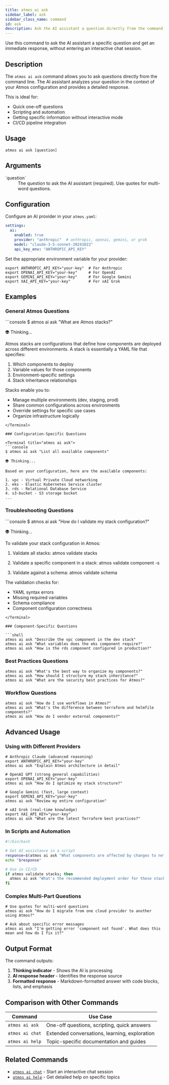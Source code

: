 ```yaml
---
title: atmos ai ask
sidebar_label: ask
sidebar_class_name: command
id: ask
description: Ask the AI assistant a question directly from the command line
---
```


<Intro>
Use this command to ask the AI assistant a specific question and get an immediate response, without entering an interactive chat session.
</Intro>

<Screengrab title="atmos ai ask --help" slug="atmos-ai-ask--help" />

## Description

The `atmos ai ask` command allows you to ask questions directly from the command line. The AI assistant analyzes your question in the context of your Atmos configuration and provides a detailed response.

This is ideal for:
- Quick one-off questions
- Scripting and automation
- Getting specific information without interactive mode
- CI/CD pipeline integration

## Usage

```shell
atmos ai ask [question]
```

## Arguments

<dl>
  <dt>`question`</dt>
  <dd>The question to ask the AI assistant (required). Use quotes for multi-word questions.</dd>
</dl>

## Configuration

Configure an AI provider in your `atmos.yaml`:

```yaml
settings:
  ai:
    enabled: true
    provider: "anthropic"  # anthropic, openai, gemini, or grok
    model: "claude-3-5-sonnet-20241022"
    api_key_env: "ANTHROPIC_API_KEY"
```

Set the appropriate environment variable for your provider:

```shell
export ANTHROPIC_API_KEY="your-key"  # For Anthropic
export OPENAI_API_KEY="your-key"     # For OpenAI
export GEMINI_API_KEY="your-key"     # For Google Gemini
export XAI_API_KEY="your-key"        # For xAI Grok
```

## Examples

### General Atmos Questions

<Terminal title="atmos ai ask">
```console
$ atmos ai ask "What are Atmos stacks?"

👽 Thinking...

Atmos stacks are configurations that define how components are deployed
across different environments. A stack is essentially a YAML file that
specifies:

1. Which components to deploy
2. Variable values for those components
3. Environment-specific settings
4. Stack inheritance relationships

Stacks enable you to:
- Manage multiple environments (dev, staging, prod)
- Share common configurations across environments
- Override settings for specific use cases
- Organize infrastructure logically
```
</Terminal>

### Configuration-Specific Questions

<Terminal title="atmos ai ask">
```console
$ atmos ai ask "List all available components"

👽 Thinking...

Based on your configuration, here are the available components:

1. vpc - Virtual Private Cloud networking
2. eks - Elastic Kubernetes Service cluster
3. rds - Relational Database Service
4. s3-bucket - S3 storage bucket
...
```
</Terminal>

### Troubleshooting Questions

<Terminal title="atmos ai ask">
```console
$ atmos ai ask "How do I validate my stack configuration?"

👽 Thinking...

To validate your stack configuration in Atmos:

1. Validate all stacks:
   atmos validate stacks

2. Validate a specific component in a stack:
   atmos validate component <component> -s <stack>

3. Validate against a schema:
   atmos validate schema

The validation checks for:
- YAML syntax errors
- Missing required variables
- Schema compliance
- Component configuration correctness
```
</Terminal>

### Component-Specific Questions

```shell
atmos ai ask "Describe the vpc component in the dev stack"
atmos ai ask "What variables does the eks component require?"
atmos ai ask "How is the rds component configured in production?"
```

### Best Practices Questions

```shell
atmos ai ask "What's the best way to organize my components?"
atmos ai ask "How should I structure my stack inheritance?"
atmos ai ask "What are the security best practices for Atmos?"
```

### Workflow Questions

```shell
atmos ai ask "How do I use workflows in Atmos?"
atmos ai ask "What's the difference between terraform and helmfile components?"
atmos ai ask "How do I vendor external components?"
```

## Advanced Usage

### Using with Different Providers

```shell
# Anthropic Claude (advanced reasoning)
export ANTHROPIC_API_KEY="your-key"
atmos ai ask "Explain Atmos architecture in detail"

# OpenAI GPT (strong general capabilities)
export OPENAI_API_KEY="your-key"
atmos ai ask "How do I optimize my stack structure?"

# Google Gemini (fast, large context)
export GEMINI_API_KEY="your-key"
atmos ai ask "Review my entire configuration"

# xAI Grok (real-time knowledge)
export XAI_API_KEY="your-key"
atmos ai ask "What are the latest Terraform best practices?"
```

### In Scripts and Automation

```bash
#!/bin/bash

# Get AI assistance in a script
response=$(atmos ai ask "What components are affected by changes to networking?")
echo "$response"

# Use in CI/CD
if atmos validate stacks; then
  atmos ai ask "What's the recommended deployment order for these stacks?"
fi
```

### Complex Multi-Part Questions

```shell
# Use quotes for multi-word questions
atmos ai ask "How do I migrate from one cloud provider to another using Atmos?"

# Ask about specific error messages
atmos ai ask "I'm getting error 'component not found'. What does this mean and how do I fix it?"
```

## Output Format

The command outputs:
1. **Thinking indicator** - Shows the AI is processing
2. **AI response header** - Identifies the response source
3. **Formatted response** - Markdown-formatted answer with code blocks, lists, and emphasis

## Comparison with Other Commands

| Command | Use Case |
|---------|----------|
| `atmos ai ask` | One-off questions, scripting, quick answers |
| `atmos ai chat` | Extended conversations, learning, exploration |
| `atmos ai help` | Topic-specific documentation and guides |

## Related Commands

- [`atmos ai chat`](/cli/commands/ai/chat) - Start an interactive chat session
- [`atmos ai help`](/cli/commands/ai/ai-help) - Get detailed help on specific topics
